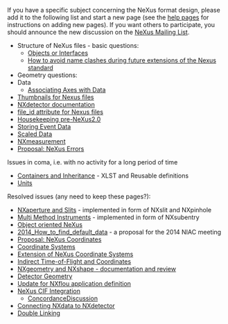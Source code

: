 If you have a specific subject concerning the NeXus format design, please add it to the following list and start a new page (see the [[Help:Contents|help pages]] for instructions on adding new pages).  If you want others to participate, you should announce the new discussion on the [http://lists.nexusformat.org/mailman/listinfo/nexus NeXus Mailing List].

*Structure of NeXus files - basic questions:
**[[Objects or Interfaces]]
**[[How to avoid name clashes during future extensions of the Nexus standard]]
*Geometry questions:
* Data
**[[Associating Axes with Data]]
*[[Thumbnails for Nexus files]]
*[[NXdetector documentation]]
*[[file_id attribute for Nexus files]]
*[[Housekeeping pre-NeXus2.0]]
*[[Storing Event Data]]
*[[Scaled Data]]
*[[NXmeasurement]]
*[[Proposal: NeXus Errors]]

Issues in coma, i.e. with no activity for a long period of time
*[[Containers and Inheritance]] - XLST and Reusable definitions
*[[Units]]


Resolved issues (any need to keep these pages?):
*[[NXaperture and Slits]] - implemented in form of NXslit and NXpinhole
*[[Multi Method Instruments]] - implemented in form of NXsubentry
*[[OO-NeXus|Object oriented NeXus]]
*[[2014_How_to_find_default_data]] - a proposal for the 2014 NIAC meeting
*[[Proposal: NeXus Coordinates]]
*[[Coordinate Systems]]
*[[Extension of NeXus Coordinate Systems]]
*[[Indirect Time-of-Flight and Coordinates]]
*[[NXgeometry and NXshape - documentation and review]]
*[[Detector Geometry]]
*[[Update for NXflou application definition]]
*[[NeXus CIF Integration]]
**[[ConcordanceDiscussion]]
*[[Connecting NXdata to NXdetector]]
*[[Double Linking]]